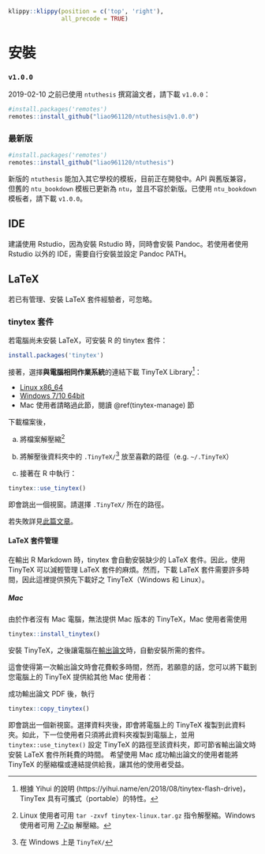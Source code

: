 ```r
klippy::klippy(position = c('top', 'right'),
               all_precode = TRUE)
```

# 安裝 {#install}

### `v1.0.0`

2019-02-10 之前已使用 `ntuthesis` 撰寫論文者，請下載 `v1.0.0`：
```r
#install.packages('remotes')
remotes::install_github("liao961120/ntuthesis@v1.0.0")
```

### 最新版
```r
#install.packages('remotes')
remotes::install_github("liao961120/ntuthesis")
```

新版的 `ntuthesis` 能加入其它學校的模板，目前正在開發中。API 與舊版兼容，但舊的 `ntu_bookdown` 模板已更新為 `ntu`，並且不容於新版。已使用 `ntu_bookdown` 模板者，請下載 `v1.0.0`。


## IDE

建議使用 Rstudio，因為安裝 Rstudio 時，同時會安裝 Pandoc。若使用者使用 Rstudio 以外的 IDE，需要自行安裝並設定 Pandoc PATH。


## LaTeX

若已有管理、安裝 LaTeX 套件經驗者，可忽略。

### tinytex 套件

若電腦尚未安裝 LaTeX，可安裝 R 的 tinytex 套件：

```r
install.packages('tinytex')
```

接著，選擇**與電腦相同作業系統**的連結下載 TinyTeX Library[^portable]：

- [Linux x86_64](http://bit.ly/TinyTex-linux)
- [Windows 7/10 64bit](http://bit.ly/TinyTeX-win)
- Mac 使用者請略過此節，閱讀 \@ref(tinytex-manage) 節

下載檔案後，

a) 將檔案解壓縮[^decompress]

a) 將解壓後資料夾中的 `.TinyTeX/`[^wintiny] 放至喜歡的路徑（e.g. `~/.TinyTeX`）

a) 接著在 R 中執行：
```r
tinytex::use_tinytex()
```
即會跳出一個視窗。請選擇 `.TinyTeX/` 所在的路徑。

  
若失敗詳見[此篇文章](https://yihui.name/en/2018/08/tinytex-flash-drive)。



#### LaTeX 套件管理 {#tinytex-manage}

在輸出 R Markdown 時，tinytex 會自動安裝缺少的 LaTeX 套件。因此，使用 TinyTeX 可以減輕管理 LaTeX 套件的麻煩。然而，下載 LaTeX 套件需要許多時間，因此這裡提供預先下載好之 TinyTeX（Windows 和 Linux）。

##### Mac

由於作者沒有 Mac 電腦，無法提供 Mac 版本的 TinyTeX，Mac 使用者需使用
```r
tinytex::install_tinytex()
```
安裝 TinyTeX，之後讓電腦在[輸出論文](#export-thesis)時，自動安裝所需的套件。

這會使得第一次輸出論文時會花費較多時間，然而，若願意的話，您可以將下載到您電腦上的 TinyTeX 提供給其他 Mac 使用者：

成功輸出論文 PDF 後，執行
```r
tinytex::copy_tinytex()
```
即會跳出一個新視窗。選擇資料夾後，即會將電腦上的 TinyTeX 複製到此資料夾。如此，下一位使用者只須將此資料夾複製到電腦上，並用 `tinytex::use_tinytex()` 設定 TinyTeX 的路徑至該資料夾，即可節省輸出論文時安裝 LaTeX 套件所耗費的時間。
希望使用 Mac 成功輸出論文的使用者能將 TinyTeX 的壓縮檔或連結提供給我，讓其他的使用者受益。


[^wintiny]: 在 Windows 上是 `TinyTeX/`

[^decompress]: Linux 使用者可用 `tar -zxvf tinytex-linux.tar.gz` 指令解壓縮。Windows 使用者可用 [7-Zip](https://www.developershome.com/7-zip/) 解壓縮。

[^portable]: 根據 Yihui 的說明 (https://yihui.name/en/2018/08/tinytex-flash-drive)，TinyTex 具有可攜式（portable）的特性。
